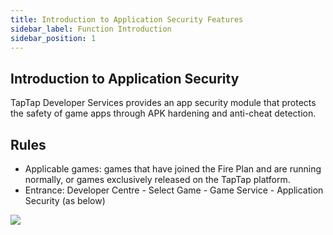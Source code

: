 ```yaml
---
title: Introduction to Application Security Features
sidebar_label: Function Introduction
sidebar_position: 1
---
```


## Introduction to Application Security
TapTap Developer Services provides an app security module that protects the safety of game apps through APK hardening and anti-cheat detection.

## Rules 

- Applicable games: games that have joined the Fire Plan and are running normally, or games exclusively released on the TapTap platform.
- Entrance: Developer Centre - Select Game - Game Service - Application Security (as below)

![](https://capacity-files.lcfile.com/XFKCH21Nw56UDX7B2VGXTtevPl6Eh9DY/app-safety-introduce.png)